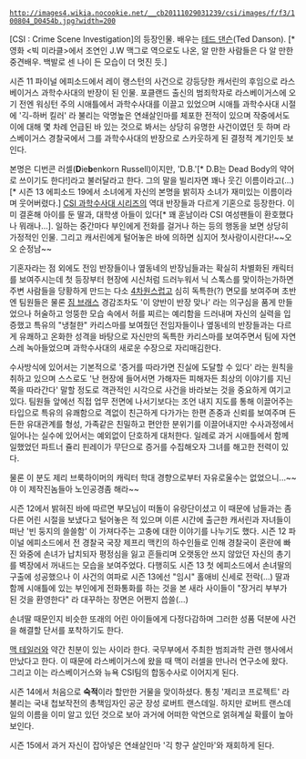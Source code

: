  http://images4.wikia.nocookie.net/__cb20111029031239/csi/images/f/f3/100804_D0454b.jpg?width=200

[CSI : Crime Scene Investigation]의 등장인물. 배우는 [[테드 댄슨]](Ted Danson). [* 영화 <빅 미라클>에서 조연인 J.W 맥그로 역으로도 나온, 알 만한 사람들은 다 알 만한 중견배우. 백발로 센 나이 든 모습이 더 멋진 듯.]

시즌 11 파이널 에피소드에서 레이 랭스턴의 사건으로 강등당한 캐서린의 후임으로 라스베이거스 과학수사대의 반장이 된 인물. 포클랜드 출신의 범죄학자로 라스베이거스에 오기 전엔 워싱턴 주의 시애틀에서 과학수사대를 이끌고 있었으며 시애틀 과학수사대 시절에 '긱-하버 킬러' 라 불리는 악명높은 연쇄살인마를 체포한 전적이 있으며 작중에서도 이에 대해 몇 차례 언급된 바 있는 것으로 봐서는 상당히 유명한 사건이였던 듯 하며 라스베이거스 경찰국에서 그를 과학수사대의 반장으로 스카웃하게 된 결정적 계기인듯 보인다.

본명은 디번콘 러셀('''D'''ie'''b'''enkorn Russell)이지만, 'D.B.'[* D.B는 Dead Body의 약어로 쓰이기도 한다!]라고 불러달라고 한다. 그의 말을 빌리자면 꽤나 웃긴 이름이라고(...)[* 시즌 13 에피소드 19에서 소녀에게 자신의 본명을 밝히자 소녀가 재미있는 이름이라며 웃어버렸다.] [[CSI 과학수사대 시리즈]]의 역대 반장들과 다르게 기혼으로 등장한다. 이미 결혼해 아이를 둔 딸과, 대학생 아들이 있다[* 꽤 훈남이라 CSI 여성팬들이 환호했다나 뭐래나...]. 일하는 중간마다 부인에게 전화를 걸거나 하는 등의 행동을 보면 상당히 가정적인 인물. 그리고 캐서린에게 털어놓은 바에 의하면 심지어 첫사랑이시란다!~~오오 순정남~~

기혼자라는 점 외에도 전임 반장들이나 옆동네의 반장님들과는 확실히 차별화된 캐릭터를 보여주시는데 첫 등장부터 현장에 시신처럼 드러누워서 닉 스톡스를 맞이하는가하면 주변 사람들을 당황하게 만드는 다소 [[4차원]]스럽고 심히 독특한(?) 면모를 보여주며 초반엔 팀원들은 물론 [[짐 브래스]] 경감조차도 '이 양반이 반장 맞나' 라는 의구심을 품게 만들었으나 허술하고 엉뚱한 모습 속에서 허를 찌르는 예리함을 드러내며 자신의 실력을 입증했고 특유의 "냉철한" 카리스마를 보여줬던 전임자들이나 옆동네의 반장들과는 다르게 유쾌하고 온화한 성격을 바탕으로 자신만의 독특한 카리스마를 보여주면서 팀에 자연스레 녹아들었으며 과학수사대의 새로운 수장으로 자리매김한다.

수사방식에 있어서는 기본적으로 '증거를 따라가면 진실에 도달할 수 있다' 라는 원칙을 취하고 있으며 스스로도 '난 현장에 들어서면 가해자든 피해자든 최상의 이야기를 지닌 쪽을 따라간다' 말할 정도로 객관적인 시각으로 사건을 바라보는 것을 중요하게 여기고 있다. 팀원들 앞에선 직접 업무 전면에 나서기보다는 조언 내지 지도를 통해 이끌어주는 타입으로 특유의 유쾌함으로 격없이 친근하게 다가가는 한편 존중과 신뢰를 보여주며 든든한 유대관계를 형성, 가족같은 친밀하고 편안한 분위기를 이끌어내지만 수사과정에서 일어나는 실수에 있어서는 예외없이 단호하게 대처한다. 일례로 과거 시애틀에서 함께 일했었던 파트너 쥴리 핀레이가 무단으로 증거를 수집해오자 그녀를 해고한 전력이 있다. 

물론 이 분도 제리 브룩하이머의 캐릭터 학대 경향으로부터 자유로울수는 없었으니...~~야 이 제작진놈들아 노인공경좀 해라~~

시즌 12에서 밝혀진 바에 따르면 부모님이 떠돌이 유랑단이셨고 이 때문에 남들과는 좀 다른 어린 시절을 보냈다고 털어놓은 적 있으며 이른 시간에 출근한 캐서린과 자녀들이 떠난 '빈 둥지의 쓸쓸함' 이 가져다주는 고충에 대한 이야기를 나누기도 했다. 시즌 12 파이널 에피소드에서 전 경찰국 국장 제프리 맥킨의 하수인들로 인해 경찰국이 혼란에 빠진 와중에 손녀가 납치되자 평정심을 잃고 흔들리며 오랫동안 쓰지 않았던 자신의 총기를 벽장에서 꺼내드는 모습을 보여주었다. 다행히도 시즌 13 첫 에피소드에서 손녀딸의 구출에 성공했으나 이 사건의 여파로 시즌 13에선 "임시" 홀애비 신세로 전락(...) 딸과 함께 시애틀에 있는 부인에게 전화통화를 하는 것을 본 새라 사이들이 "장거리 부부가 된 것을 환영한다" 라 대꾸하는 장면은 어쩐지 씁쓸(...)

손녀딸 때문인지 비슷한 또래의 어린 아이들에게 다정다감하며 그러한 성품 덕분에 사건을 해결할 단서를 포착하기도 한다. 

[[맥 테일러]]와 약간 친분이 있는 사이라 한다. 국무부에서 주최한 범죄과학 관련 행사에서 만났다고 한다. 이 때문에 라스베이거스에 왔을 때 맥이 러셀을 만나러 연구소에 왔다. 그리고 이는 라스베이거스와 뉴욕 CSI팀의 합동수사로 이어지게 된다.

시즌 14에서 처음으로 '''숙적'''이라 할만한 거물을 맞이하셨다. 통칭 '제리코 프로젝트' 라 불리는 국내 첩보작전의 총책임자인 공군 장성 로버트 랜스데일. 하지만 로버트 랜스데일의 이름을 이미 알고 있던 것으로 보아 과거에 어떠한 악연으로 얽혀계실 확률이 높아보인다.

시즌 15에서 과거 자신이 잡아넣은 연쇄살인마 '긱 항구 살인마'와 재회하게 된다. 


